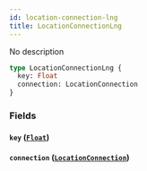 ```yaml
---
id: location-connection-lng
title: LocationConnectionLng
---
```


No description

```graphql
type LocationConnectionLng {
  key: Float
  connection: LocationConnection
}
```

### Fields

#### `key` ([`Float`](/v1/scalars/float))

#### `connection` ([`LocationConnection`](/v1/objects/location-connection))
